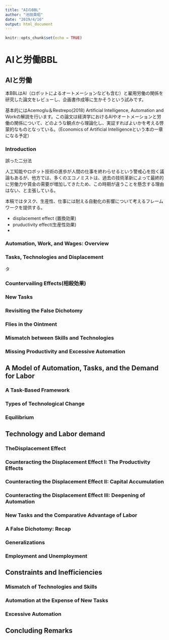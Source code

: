 ```yaml
---
title: "AIのBBL"
author: "池田貴昭"
date: "2019/4/16"
output: html_document
---
```


```r
knitr::opts_chunk$set(echo = TRUE)
```

# AIと労働BBL

## AIと労働

本BBLはAI（ロボットによるオートメーションなども含む）と雇用労働の関係を研究した論文をレビューし、企画書作成等に生かそうという試みです。

基本的にはAcemoglu＆Restrepo(2018) Artificial Intelligence, Automation and Workの解説を行います。この論文は経済学におけるAIやオートメーションと労働の関係について、どのような観点から理論化し、実証すればよいかを考える啓蒙的なものとなっている。（Economics of Artificial Intelligenceという本の一章になる予定）

### Introduction

誤った二分法

人工知能やロボット技術の進歩が人間の仕事を終わらせるという警戒心を抱く議論もあるが、他方では、多くのエコノミストは、過去の技術革新によって最終的に労働力や賃金の需要が増加してきたため、この時期が違うことを懸念する理由はない、と主張している。

本稿ではタスク、生産性、仕事には耐える自動化の影響について考えるフレームワークを提供する。

- displacement effect (置換効果)
- pruductivity effect(生産性効果)
- 

### Automation, Work, and Wages: Overview

### Tasks, Technologies and Displacement

タ

### Countervailing Effects(相殺効果)

### New Tasks

### Revisiting the False Dichotomy

### Flies in the Ointment

### Mismatch between Skills and Technologies

### Missing Productivity and Excessive Automation

## A Model of Automation, Tasks, and the Demand for Labor

### A Task-Based Framework

### Types of Technological Change

### Equilibrium

## Technology and Labor demand

### TheDisplacement Effect

### Counteracting the Displacement Effect I: The Productivity Effects

### Counteracting the Displacement Effect II: Capital Accumulation

### Counteracting the Displacement Effect III: Deepening of Automation

### New Tasks and the Comparative Advantage of Labor

### A False Dichotomy: Recap

### Generalizations

### Employment and Unemployment

## Constraints and Inefficiencies

### Mismatch of Technologies and Skills

### Automation at the Expense of New Tasks

### Excessive Automation

## Concluding Remarks

